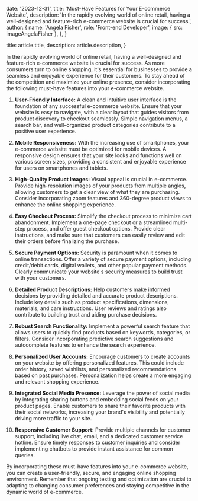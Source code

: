 
  date: '2023-12-31',
  title: 'Must-Have Features for Your E-commerce Website',
  description:
    'In the rapidly evolving world of online retail, having a well-designed and feature-rich e-commerce website is crucial for success.',
  author: {
    name: 'Angela Fisher',
    role: 'Front-end Developer',
    image: { src: imageAngelaFisher },
  },
}

  title: article.title,
  description: article.description,
}




In the rapidly evolving world of online retail, having a well-designed and feature-rich e-commerce website is crucial for success. As more consumers turn to online shopping, it's essential for businesses to provide a seamless and enjoyable experience for their customers. To stay ahead of the competition and maximize your online presence, consider incorporating the following must-have features into your e-commerce website.

1. **User-Friendly Interface:**
   A clean and intuitive user interface is the foundation of any successful e-commerce website. Ensure that your website is easy to navigate, with a clear layout that guides visitors from product discovery to checkout seamlessly. Simple navigation menus, a search bar, and well-organized product categories contribute to a positive user experience.

2. **Mobile Responsiveness:**
   With the increasing use of smartphones, your e-commerce website must be optimized for mobile devices. A responsive design ensures that your site looks and functions well on various screen sizes, providing a consistent and enjoyable experience for users on smartphones and tablets.

3. **High-Quality Product Images:**
   Visual appeal is crucial in e-commerce. Provide high-resolution images of your products from multiple angles, allowing customers to get a clear view of what they are purchasing. Consider incorporating zoom features and 360-degree product views to enhance the online shopping experience.

4. **Easy Checkout Process:**
   Simplify the checkout process to minimize cart abandonment. Implement a one-page checkout or a streamlined multi-step process, and offer guest checkout options. Provide clear instructions, and make sure that customers can easily review and edit their orders before finalizing the purchase.

5. **Secure Payment Options:**
   Security is paramount when it comes to online transactions. Offer a variety of secure payment options, including credit/debit cards, digital wallets, and other popular payment methods. Clearly communicate your website's security measures to build trust with your customers.

6. **Detailed Product Descriptions:**
   Help customers make informed decisions by providing detailed and accurate product descriptions. Include key details such as product specifications, dimensions, materials, and care instructions. User reviews and ratings also contribute to building trust and aiding purchase decisions.

7. **Robust Search Functionality:**
   Implement a powerful search feature that allows users to quickly find products based on keywords, categories, or filters. Consider incorporating predictive search suggestions and autocomplete features to enhance the search experience.

8. **Personalized User Accounts:**
   Encourage customers to create accounts on your website by offering personalized features. This could include order history, saved wishlists, and personalized recommendations based on past purchases. Personalization helps create a more engaging and relevant shopping experience.

9. **Integrated Social Media Presence:**
   Leverage the power of social media by integrating sharing buttons and embedding social feeds on your product pages. Enable customers to share their favorite products with their social networks, increasing your brand's visibility and potentially driving more traffic to your site.

10. **Responsive Customer Support:**
    Provide multiple channels for customer support, including live chat, email, and a dedicated customer service hotline. Ensure timely responses to customer inquiries and consider implementing chatbots to provide instant assistance for common queries.

By incorporating these must-have features into your e-commerce website, you can create a user-friendly, secure, and engaging online shopping environment. Remember that ongoing testing and optimization are crucial to adapting to changing consumer preferences and staying competitive in the dynamic world of e-commerce.